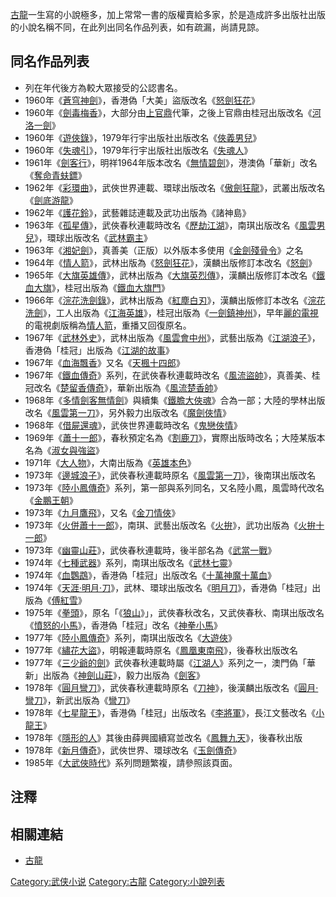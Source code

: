 [[古龍|古龍]]一生寫的小說極多，加上常常一書的版權賣給多家，於是造成許多出版社出版的小說名稱不同，在此列出同名作品列表，如有疏漏，尚請見諒。

==同名作品列表==
*列在年代後方為較大眾接受的公認書名。
*1960年《[[蒼穹神劍|蒼穹神劍]]》，香港偽「大美」盜版改名《[[怒劍狂花|怒劍狂花]]》
*1960年《[[劍毒梅香|劍毒梅香]]》，大部分由[[上官鼎|上官鼎]]代筆，之後上官鼎由桂冠出版改名《[[河洛一劍|河洛一劍]]》
*1960年《[[遊俠錄|遊俠錄]]》，1979年行宇出版社出版改名《[[俠義男兒|俠義男兒]]》
*1960年《[[失魂引|失魂引]]》，1979年行宇出版社出版改名《[[失魂人|失魂人]]》
*1961年《[[劍客行|劍客行]]》，明祥1964年版本改名《[[無情碧劍|無情碧劍]]》，港澳偽「華新」改名《[[奪命青蚨鏢|奪命青蚨鏢]]》
*1962年《[[彩環曲|彩環曲]]》，武俠世界連載、環球出版改名《[[傲劍狂龍|傲劍狂龍]]》，武叢出版改名《[[劍底游龍|劍底游龍]]》
*1962年《[[護花鈴|護花鈴]]》，武藝雜誌連載及武功出版為《諸神島》
*1963年《[[孤星傳|孤星傳]]》，武俠春秋連載時改名《[[歷劫江湖|歷劫江湖]]》，南琪出版改名《[[風雲男兒|風雲男兒]]》，環球出版改名《[[武林霸主|武林霸主]]》
*1963年《[[湘妃劍|湘妃劍]]》，真善美（正版）以外版本多使用《[[金劍殘骨令|金劍殘骨令]]》之名
*1964年《[[情人箭|情人箭]]》，武林出版為《[[怒劍狂花|怒劍狂花]]》，漢麟出版修訂本改名《[[怒劍|怒劍]]》
*1965年《[[大旗英雄傳|大旗英雄傳]]》，武林出版為《[[大旗英烈傳|大旗英烈傳]]》，漢麟出版修訂本改名《[[鐵血大旗|鐵血大旗]]》，桂冠出版為《[[鐵血大旗門|鐵血大旗門]]》
*1966年《[[浣花洗劍錄|浣花洗劍錄]]》，武林出版為《[[紅塵白刃|紅塵白刃]]》，漢麟出版修訂本改名《[[浣花洗劍|浣花洗劍]]》，工人出版為《[[江海英雄|江海英雄]]》，桂冠出版為《[[一劍鎮神州|一劍鎮神州]]》，早年[[麗的電視|麗的電視]]的電視劇版稱為[[情人箭|情人箭]]，重播又回復原名。
*1967年《[[武林外史|武林外史]]》，武林出版為《[[風雲會中州|風雲會中州]]》，武藝出版為《[[江湖浪子|江湖浪子]]》，香港偽「桂冠」出版為《[[江湖的故事|江湖的故事]]》
*1967年《[[血海飄香|血海飄香]]》又名《[[天楓十四郎|天楓十四郎]]》
*1967年《[[鐵血傳奇|鐵血傳奇]]》系列，在武俠春秋連載時改名《[[風流盜帥|風流盜帥]]》，真善美、桂冠改名《[[楚留香傳奇|楚留香傳奇]]》，華新出版為《[[風流楚香帥|風流楚香帥]]》
*1968年《[[多情劍客無情劍|多情劍客無情劍]]》與續集《[[鐵膽大俠魂|鐵膽大俠魂]]》合為一部；大陸的學林出版改名《[[風雲第一刀|風雲第一刀]]》，另外毅力出版改名《[[魔劍俠情|魔劍俠情]]》
*1968年《[[借屍還魂_(小說)|借屍還魂]]》，武俠世界連載時改名《[[鬼戀俠情|鬼戀俠情]]》
*1969年《[[蕭十一郎|蕭十一郎]]》，春秋預定名為《[[割鹿刀|割鹿刀]]》，實際出版時改名；大陸某版本名為《[[淑女與強盜|淑女與強盜]]》
*1971年《[[大人物_(小說)|大人物]]》，大南出版為《[[英雄本色_(小說)|英雄本色]]》
*1973年《[[邊城浪子|邊城浪子]]》，武俠春秋連載時原名《[[風雲第一刀|風雲第一刀]]》，後南琪出版改名
*1973年《[[陸小鳳傳奇|陸小鳳傳奇]]》系列，第一部與系列同名，又名陸小鳳，風雲時代改名《[[金鵬王朝|金鵬王朝]]》
*1973年《[[九月鷹飛|九月鷹飛]]》，又名《[[金刀情俠|金刀情俠]]》
*1973年《[[火併蕭十一郎|火併蕭十一郎]]》，南琪、武藝出版改名《[[火拚|火拚]]》，武功出版為《[[火拚十一郎|火拚十一郎]]》
*1973年《[[幽靈山莊|幽靈山莊]]》，武俠春秋連載時，後半部名為《[[武當一戰|武當一戰]]》
*1974年《[[七種武器|七種武器]]》系列，南琪出版改名《[[武林七靈|武林七靈]]》
*1974年《[[血鸚鵡_(小說)|血鸚鵡]]》，香港偽「桂冠」出版改名《[[十萬神魔十萬血|十萬神魔十萬血]]》
*1974年《[[天涯‧明月‧刀|天涯‧明月‧刀]]》，武林、環球出版改名《[[明月刀|明月刀]]》，香港偽「桂冠」出版為《[[傅紅雪_(小說)|傅紅雪]]》
*1975年《[[拳頭_(小說)|拳頭]]》，原名「《[[狼山|狼山]]》」，武俠春秋改名，又武俠春秋、南琪出版改名《[[憤怒的小馬|憤怒的小馬]]》，香港偽「桂冠」改名《[[神拳小馬|神拳小馬]]》
*1977年《[[陸小鳳傳奇|陸小鳳傳奇]]》系列，南琪出版改名《[[大遊俠|大遊俠]]》
*1977年《[[繡花大盜|繡花大盜]]》，明報連載時原名《[[鳳凰東南飛|鳳凰東南飛]]》，後春秋出版改名
*1977年《[[三少爺的劍|三少爺的劍]]》武俠春秋連載時屬《[[江湖人|江湖人]]》系列之一，澳門偽「華新」出版為《[[神劍山莊|神劍山莊]]》，毅力出版為《[[劍客|劍客]]》
*1978年《[[圓月彎刀|圓月彎刀]]》，武俠春秋連載時原名《[[刀神|刀神]]》，後漢麟出版改名《[[圓月‧彎刀|圓月‧彎刀]]》，新武出版為《[[彎刀|彎刀]]》
*1978年《[[七星龍王|七星龍王]]》，香港偽「桂冠」出版改名《[[李將軍_(小說)|李將軍]]》，長江文藝改名《[[小龍王|小龍王]]》
*1978年《[[隱形的人|隱形的人]]》其後由薛興國續寫並改名《[[鳳舞九天|鳳舞九天]]》，後春秋出版
*1978年《[[新月傳奇|新月傳奇]]》，武俠世界、環球改名《[[玉劍傳奇|玉劍傳奇]]》
*1985年《[[大武俠時代|大武俠時代]]》系列問題繁複，請參照該頁面。

==注釋==
<div class="references-small">
<references />
</div>

==相關連結==
*[[古龍|古龍]]

{{古龍作品}}

[[Category:武侠小说|Category:武侠小说]]
[[Category:古龍|Category:古龍]]
[[Category:小說列表|Category:小說列表]]